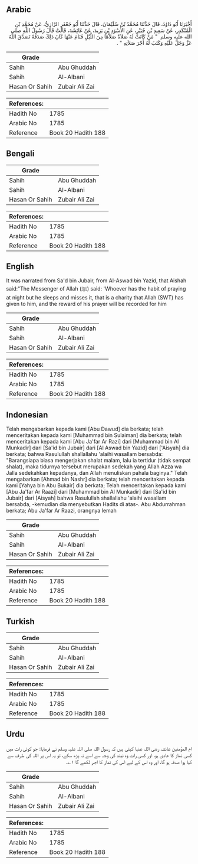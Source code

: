 ## Arabic


<div dir="rtl" lang="ar" style={{fontSize:'larger',backgroundColor:'#f8f9fa',padding:20}}>
أَخْبَرَنَا أَبُو دَاوُدَ، قَالَ حَدَّثَنَا مُحَمَّدُ بْنُ سُلَيْمَانَ، قَالَ حَدَّثَنَا أَبُو جَعْفَرٍ الرَّازِيُّ، عَنْ مُحَمَّدِ بْنِ الْمُنْكَدِرِ، عَنْ سَعِيدِ بْنِ جُبَيْرٍ، عَنِ الأَسْوَدِ بْنِ يَزِيدَ، عَنْ عَائِشَةَ، قَالَتْ قَالَ رَسُولُ اللَّهِ صلى الله عليه وسلم ‏ "‏ مَنْ كَانَتْ لَهُ صَلاَةٌ صَلاَّهَا مِنَ اللَّيْلِ فَنَامَ عَنْهَا كَانَ ذَلِكَ صَدَقَةً تَصَدَّقَ اللَّهُ عَزَّ وَجَلَّ عَلَيْهِ وَكَتَبَ لَهُ أَجْرَ صَلاَتِهِ ‏"‏ ‏.‏
</div>
<div style={{backgroundColor:'#f8f9fa',padding:20, marginBottom: 10}}><table> <thead> <tr> <th>Grade</th> <th></th> </tr> </thead> <tbody> <tr><td>Sahih</td><td>Abu Ghuddah</td></tr><tr><td>Sahih</td><td>Al-Albani</td></tr><tr><td>Hasan Or Sahih</td><td>Zubair Ali Zai</td></tr></tbody></table><table> <thead> <tr> <th>References:</th> <th></th> </tr> </thead> <tbody><tr><td>Hadith No</td><td>1785</td></tr><tr><td>Arabic No</td><td>1785</td></tr><tr><td>Reference</td><td>Book 20 Hadith 188</td></tr></tbody></table></div>

## Bengali


<div dir="ltr" lang="bn" style={{fontSize:'larger',backgroundColor:'#f8f9fa',padding:20}}>

</div>
<div style={{backgroundColor:'#f8f9fa',padding:20, marginBottom: 10}}><table> <thead> <tr> <th>Grade</th> <th></th> </tr> </thead> <tbody> <tr><td>Sahih</td><td>Abu Ghuddah</td></tr><tr><td>Sahih</td><td>Al-Albani</td></tr><tr><td>Hasan Or Sahih</td><td>Zubair Ali Zai</td></tr></tbody></table><table> <thead> <tr> <th>References:</th> <th></th> </tr> </thead> <tbody><tr><td>Hadith No</td><td>1785</td></tr><tr><td>Arabic No</td><td>1785</td></tr><tr><td>Reference</td><td>Book 20 Hadith 188</td></tr></tbody></table></div>

## English


<div dir="ltr" lang="en" style={{fontSize:'larger',backgroundColor:'#f8f9fa',padding:20}}>
It was narrated from Sa'd bin Jubair, from Al-Aswad bin Yazid, that Aishah said:"The Messenger of Allah (ﷺ) said: 'Whoever has the habit of praying at night but he sleeps and misses it, that is a charity that Allah (SWT) has given to him, and the reward of his prayer will be recorded for him
</div>
<div style={{backgroundColor:'#f8f9fa',padding:20, marginBottom: 10}}><table> <thead> <tr> <th>Grade</th> <th></th> </tr> </thead> <tbody> <tr><td>Sahih</td><td>Abu Ghuddah</td></tr><tr><td>Sahih</td><td>Al-Albani</td></tr><tr><td>Hasan Or Sahih</td><td>Zubair Ali Zai</td></tr></tbody></table><table> <thead> <tr> <th>References:</th> <th></th> </tr> </thead> <tbody><tr><td>Hadith No</td><td>1785</td></tr><tr><td>Arabic No</td><td>1785</td></tr><tr><td>Reference</td><td>Book 20 Hadith 188</td></tr></tbody></table></div>

## Indonesian


<div dir="ltr" lang="id" style={{fontSize:'larger',backgroundColor:'#f8f9fa',padding:20}}>
Telah mengabarkan kepada kami [Abu Dawud] dia berkata; telah menceritakan kepada kami [Muhammad bin Sulaiman] dia berkata; telah menceritakan kepada kami [Abu Ja'far Ar Razi] dari [Muhammad bin Al Munkadir] dari [Sa'id bin Jubair] dari [Al Aswad bin Yazid] dari ['Aisyah] dia berkata; bahwa Rasulullah shallallahu 'alaihi wasallam bersabda: "Barangsiapa biasa mengerjakan shalat malam, lalu ia tertidur (tidak sempat shalat), maka tidurnya tersebut merupakan sedekah yang Allah Azza wa Jalla sedekahkan kepadanya, dan Allah menuliskan pahala baginya." Telah mengabarkan [Ahmad bin Nashr] dia berkata; telah menceritakan kepada kami [Yahya bin Abu Bukair] dia berkata; Telah menceritakan kepada kami [Abu Ja'far Ar Raazi] dari [Muhammad bin Al Munkadir] dari [Sa'id bin Jubair] dari [Aisyah] bahwa Rasulullah shallallahu 'alaihi wasallam bersabda, -kemudian dia menyebutkan Hadits di atas-. Abu Abdurrahman berkata; Abu Ja'far Ar Raazi, orangnya lemah
</div>
<div style={{backgroundColor:'#f8f9fa',padding:20, marginBottom: 10}}><table> <thead> <tr> <th>Grade</th> <th></th> </tr> </thead> <tbody> <tr><td>Sahih</td><td>Abu Ghuddah</td></tr><tr><td>Sahih</td><td>Al-Albani</td></tr><tr><td>Hasan Or Sahih</td><td>Zubair Ali Zai</td></tr></tbody></table><table> <thead> <tr> <th>References:</th> <th></th> </tr> </thead> <tbody><tr><td>Hadith No</td><td>1785</td></tr><tr><td>Arabic No</td><td>1785</td></tr><tr><td>Reference</td><td>Book 20 Hadith 188</td></tr></tbody></table></div>

## Turkish


<div dir="ltr" lang="tr" style={{fontSize:'larger',backgroundColor:'#f8f9fa',padding:20}}>

</div>
<div style={{backgroundColor:'#f8f9fa',padding:20, marginBottom: 10}}><table> <thead> <tr> <th>Grade</th> <th></th> </tr> </thead> <tbody> <tr><td>Sahih</td><td>Abu Ghuddah</td></tr><tr><td>Sahih</td><td>Al-Albani</td></tr><tr><td>Hasan Or Sahih</td><td>Zubair Ali Zai</td></tr></tbody></table><table> <thead> <tr> <th>References:</th> <th></th> </tr> </thead> <tbody><tr><td>Hadith No</td><td>1785</td></tr><tr><td>Arabic No</td><td>1785</td></tr><tr><td>Reference</td><td>Book 20 Hadith 188</td></tr></tbody></table></div>

## Urdu


<div dir="rtl" lang="ur" style={{fontSize:'larger',backgroundColor:'#f8f9fa',padding:20}}>
ام المؤمنین عائشہ رضی اللہ عنہا کہتی ہیں کہ رسول اللہ صلی اللہ علیہ وسلم نے فرمایا: جو کوئی رات میں کسی نماز کا عادی ہو، اور کسی رات وہ نیند کی وجہ سے اسے نہ پڑھ سکے، تو یہ اس پر اللہ کی طرف سے کیا ہوا صدقہ ہو گا، اور وہ اس کے لیے اس کی نماز کا اجر لکھے گا ۱؎۔
</div>
<div style={{backgroundColor:'#f8f9fa',padding:20, marginBottom: 10}}><table> <thead> <tr> <th>Grade</th> <th></th> </tr> </thead> <tbody> <tr><td>Sahih</td><td>Abu Ghuddah</td></tr><tr><td>Sahih</td><td>Al-Albani</td></tr><tr><td>Hasan Or Sahih</td><td>Zubair Ali Zai</td></tr></tbody></table><table> <thead> <tr> <th>References:</th> <th></th> </tr> </thead> <tbody><tr><td>Hadith No</td><td>1785</td></tr><tr><td>Arabic No</td><td>1785</td></tr><tr><td>Reference</td><td>Book 20 Hadith 188</td></tr></tbody></table></div>